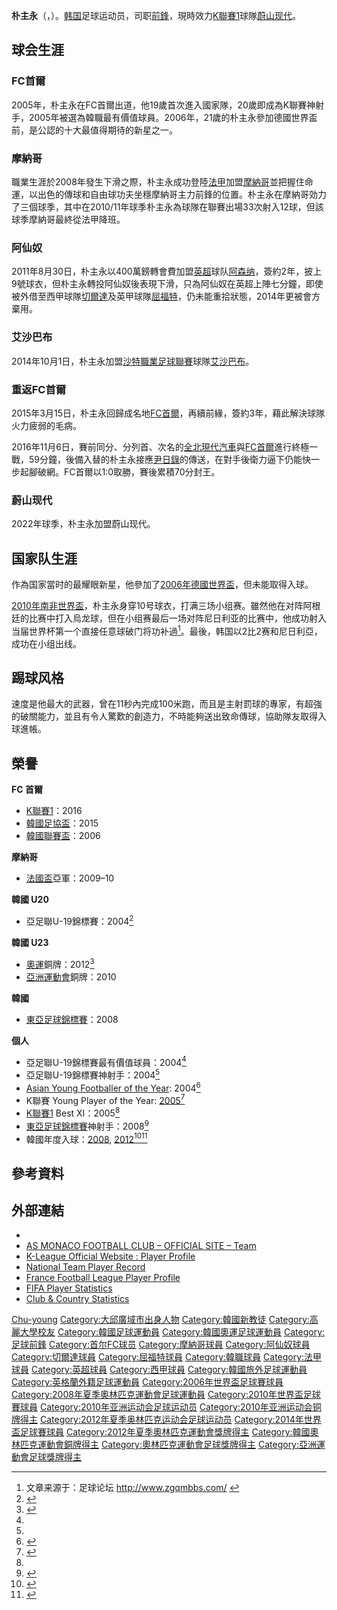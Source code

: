 {{NoteTA
|G1=football
|G2=英超
}}
{{Football player infobox
| playername          = 朴主永<br />박주영
| image               = File:FC서울 2016 K리그 우승! 황선홍감독 박주영, 다카하기 인터뷰 0.51 minutes Scene.jpg
| caption = 2016年11月6日，朴主永在[[FC首爾|FC首爾]]奪得[[2016年經典K聯賽|2016年經典K聯賽]]冠軍後接受[[KBS|KBS]]的訪問
| image_size          = 250px
| fullname            = {{lang|ko|박주영}}
| englishfullname     = Park Chu-Young
| dateofbirth         = {{birth date and age|1985|7|10}}
| cityofbirth         = [[大邱廣域市|大邱廣域市]]<br>（原 大邱直轄市）<ref>[[大邱廣域市|大邱直轄市]]自1995年起升格為[[廣域市|廣域市]]。</ref>
| countryofbirth      = {{KOR}}
| height              = {{height|m=1.82}}<ref>http://www.asm-fc.com/uk/joueur.aspx?saison=7&joueur=299&equipe=1{{dead link|date=2018年3月 |bot=InternetArchiveBot |fix-attempted=yes }}</ref>
| currentclub         = [[蔚山現代足球會|蔚山现代]]
| clubnumber          = 91
| position            = [[前鋒_(足球)|前鋒]]、[[翼鋒|翼鋒]]
| youthyears1        = 2001–2003 |youthclubs1 = Cheonggu High School
| youthyears2        = 2002      |youthclubs2 = → Zico Football Center（外借）
| youthyears3        = 2004      |youthclubs3 = [[高麗大學|高麗大學]]
| years1             = 2005–2008 |clubs1 = [[FC首爾|FC首爾]]                          |caps1 = 69 |goals1 = 23
| years2             = 2008–2011 |clubs2 = [[摩納哥足球俱樂部|摩納哥]]            |caps2 = 91 |goals2 = 25
| years3             = 2011–2014 |clubs3 = [[阿森纳足球俱乐部|阿仙奴]]            |caps3 = 1 |goals3 = 0
| years4             = 2012–2013 |clubs4 = → [[切爾達|切爾達]]（外借）                  |caps4 = 22 |goals4 =  3
| years5             = 2014 |clubs5 = → [[沃特福德足球俱乐部|沃特福德]]（外借）     |caps5 = 2 |goals5 =  0
| years6             = 2014–2015 |clubs6 = [[利雅得艾沙比足球會|艾沙巴布]]                     |caps6 = 7 |goals6 = 1
| years7             = 2015–2021 |clubs7 = [[FC首爾|FC首爾]]                        |caps7 = 146 |goals7 = 38
| years8             = 2022– |clubs8 = [[蔚山現代足球會|蔚山现代]]                        |caps8 = 1 |goals8 = 0
| nationalyears1 = 2003–2005 |nationalteam1 = 韓國U20 |nationalcaps1 = 26 | nationalgoals1 = 18
| nationalyears2 = 2006–2012 |nationalteam2 = 韓國U23 |nationalcaps2 = 30 | nationalgoals2 = 12
| nationalyears4 = 2005–2014 |nationalteam4 = [[韓國國家足球隊|韓國]]
| nationalcaps4 = 68 | nationalgoals4 = 24
| pcupdate            = 2022年2月26日
| ntupdate            = 2014年11月18日
| medaltemplates     = 
{{MedalSport|Men's [[Association_football|football]]}}
{{MedalCountry|{{KOR}}}}
{{MedalCompetition|[[奧林匹克運動會|奧林匹克運動會]]}}
{{MedalBronze | [[2012年夏季奧林匹克運動會|2012年倫敦]] | [[2012年夏季奧林匹克運動會足球比賽|團隊]]}}
{{MedalCompetition|[[EAFF_East_Asian_Cup|EAFF East Asian Cup]]}}
{{MedalGold|[[2008_East_Asian_Football_Championship|2008 China]]|[[2008_East_Asian_Football_Championship_Final_squads#South_Korea|Team]]}}
{{MedalCompetition|[[Asian_Games|Asian Games]]}}
{{MedalBronze|[[2010_Asian_Games|2010 Guangzhou]]|[[Football_at_the_2010_Asian_Games|Team]]}}
{{MedalCompetition|[[AFC_Youth_Championship|AFC Youth Championship]]}}
{{MedalGold|[[2004_AFC_Youth_Championship|2004 Malaysia]]|}}
}}

{{koreanname|title=朴主永|tablewidth=255|hangul=박주영 | hanja={{linktext|朴|主|永}} | rr=Bak Juyeong| mr=Pak Chuyŏng}}

'''朴主永'''（{{lang-ko|'''박주영'''}}，{{bd|1985年|7月10日|catIdx=Park, Chu-young}}）。[[韩国|韩国]]足球运动员，司职[[前鋒_(足球)|前鋒]]，現時效力[[K聯賽1|K聯賽1]]球隊[[蔚山現代足球會|蔚山现代]]。

==球会生涯==
===FC首爾===
2005年，朴主永在FC首爾出道，他19歲首次進入國家隊，20歲即成為K聯賽神射手，2005年被選為韓職最有價值球員。2006年，21歲的朴主永參加德國世界盃前，是公認的十大最值得期待的新星之一。

===摩納哥===
職業生涯於2008年發生下滑之際，朴主永成功登陸[[法甲|法甲]]加盟[[摩納哥足球俱樂部|摩納哥]]並把握住命運，以出色的傳球和自由球功夫坐穩摩納哥主力前鋒的位置。朴主永在摩納哥効力了三個球季，其中在2010/11年球季朴主永為球隊在聯賽出場33次射入12球，但該球季摩納哥最終從法甲降班。

===阿仙奴===
2011年8月30日，朴主永以400萬鎊轉會費加盟[[英超|英超]]球队[[阿森纳足球俱乐部|阿森纳]]，簽約2年，披上9號球衣，但朴主永轉投阿仙奴後表現下滑，只為阿仙奴在英超上陣七分鐘，即使被外借至西甲球隊[[切爾達|切爾達]]及英甲球隊[[屈福特足球會|屈福特]]，仍未能重拾狀態，2014年更被會方棄用。

===艾沙巴布===
2014年10月1日，朴主永加盟[[沙特職業足球聯賽|沙特職業足球聯賽]]球隊[[利雅得艾沙比足球會|艾沙巴布]]。

===重返FC首爾===
2015年3月15日，朴主永回歸成名地[[FC首爾|FC首爾]]，再續前緣，簽約3年，藉此解決球隊火力疲弱的毛病。

2016年11月6日，賽前同分、分列首、次名的[[全北現代汽車|全北現代汽車]]與[[FC首爾|FC首爾]]進行終極一戰，59分鐘，後備入替的朴主永接應[[尹日錄|尹日錄]]的傳送，在對手後衛力逼下仍能快一步起腳破網。FC首爾以1:0取勝，賽後累積70分封王。

===蔚山现代===
2022年球季，朴主永加盟蔚山现代。

==国家队生涯==
作為国家當时的最耀眼新星，他參加了[[2006年德國世界盃|2006年德國世界盃]]，但未能取得入球。

[[2010年南非世界盃|2010年南非世界盃]]，朴主永身穿10号球衣，打满三场小组赛。雖然他在对阵阿根廷的比赛中打入烏龙球，但在小组赛最后一场对阵尼日利亚的比赛中，他成功射入当届世界杯第一个直接任意球破门将功补過<ref>文章来源于：足球论坛 http://www.zgqmbbs.com/ {{Wayback|url=http://www.zgqmbbs.com/ |date=20170813162029 }}</ref>。最後，韩国以2比2赛和尼日利亞，成功在小组出线。

==踢球风格==
速度是他最大的武器，曾在11秒內完成100米跑，而且是主射罰球的專家，有超強的破關能力，並且有令人驚歎的創造力，不時能夠送出致命傳球，協助隊友取得入球進帳。

==榮譽==
'''FC 首爾'''
*[[K聯賽1|K聯賽1]]：2016
*[[韓國足協盃|韓國足協盃]]：2015
*[[韓國聯賽盃|韓國聯賽盃]]：2006

'''摩納哥'''
*[[法國盃|法國盃]]亞軍：2009–10

'''韓國 U20'''
*亞足聯U-19錦標賽：2004<ref name="Chu">{{cite web |url=http://www.worldsoccer.com/blogs/a-brief-history-of-park-chu-young-331364 |title=A brief history of Park Chu-Young |publisher=World Soccer |date=10 September 2011 |access-date=28 July 2020 |archive-date=2020-10-30 |archive-url=https://web.archive.org/web/20201030052425/https://www.worldsoccer.com/blogs/a-brief-history-of-park-chu-young-331364 |dead-url=no }}</ref>

'''韓國 U23'''
*[[奧運|奧運]]銅牌：2012<ref name="bronze">{{cite web |title=2012 Olympics - Soccer (Mens) - Bronze medal game |url=http://london2012.nytimes.com/soccer/mens/bronze-medal-game-2 |work=The New York Times |access-date=20 July 2014 |archive-date=2016-03-04 |archive-url=https://web.archive.org/web/20160304225225/http://london2012.nytimes.com/soccer/mens/bronze-medal-game-2 |dead-url=no }}</ref>
*[[亞洲運動會足球比賽|亞洲運動會]]銅牌：2010

'''韓國'''
*[[東亞足球錦標賽|東亞足球錦標賽]]：2008

'''個人'''
*亞足聯U-19錦標賽最有價值球員：2004<ref name="Chu"/>
*亞足聯U-19錦標賽神射手：2004<ref name="Chu"/>
*[[Asian_Young_Footballer_of_the_Year|Asian Young Footballer of the Year]]: 2004<ref>{{cite web |url=http://www.the-afc.com/competitions/fifa-world-cup/latest/news/one-to-watch-park-chu-young-kor-8002 |title=ONE TO WATCH: PARK CHU-YOUNG (KOR) |publisher=AFC |date=22 June 2014 |access-date=2021-08-29 |archive-date=2018-10-12 |archive-url=https://web.archive.org/web/20181012094441/http://www.the-afc.com/competitions/fifa-world-cup/latest/news/one-to-watch-park-chu-young-kor-8002 |dead-url=no }}</ref>
*K聯賽 Young Player of the Year: [[2005_K_League|2005]]<ref name="05KLeague">{{cite web |url=https://sports.news.naver.com/general/news/read.nhn?oid=139&aid=0000001562 |script-title=ko:2005 삼성 하우젠 K리그 대상 열려, MVP에는 이천수 |publisher=Sportalkorea |language=ko |date=28 December 2005}}</ref>
*[[K聯賽1|K聯賽1]] Best XI：2005<ref name="05KLeague"/>
*[[東亞足球錦標賽|東亞足球錦標賽]]神射手：2008<ref>{{cite web |url=https://eaff.com/competitions/eafc2008/match_result_m.html |title=Match & Result |publisher=EAFF |access-date=28 July 2020 |archive-date=2021-08-29 |archive-url=https://web.archive.org/web/20210829150757/https://eaff.com/competitions/eafc2008/match_result_m.html |dead-url=no }}</ref>
*韓國年度入球：[[2010_FIFA_World_Cup_qualification_–_AFC_Fourth_Round#Group_B|2008]], [[Football_at_the_2012_Summer_Olympics_–_Men's_tournament#Bronze_medal_match|2012]]<ref>{{cite web |url=https://sports.news.naver.com/general/news/read.nhn?oid=020&aid=0002015751 |script-title=ko:올 최고의 골은 박주영 사우디전 쐐기골 |work=The Dong-a Ilbo |language=ko |date=31 December 2008}}</ref><ref>{{cite web |url=http://www.kfa.or.kr/news/news_view.asp?BoardNo=9437&Page=1&Query=PageSize%3D10%26Gubun%3D11311%26Key%3D3%26Word%3D%EB%B2%A0%EC%8A%A4%ED%8A%B8 |archive-url=https://web.archive.org/web/20160305013120/http://www.kfa.or.kr/news/news_view.asp?BoardNo=9437&Page=1&Query=PageSize%3D10%26Gubun%3D11311%26Key%3D3%26Word%3D%EB%B2%A0%EC%8A%A4%ED%8A%B8 |script-title=ko:팬들이 선정한 '올해의 베스트' 최고 경기는 일본전! |publisher=KFA |language=ko |date=27 December 2012 |archive-date=5 March 2016}}</ref>

== 參考資料 ==
{{reflist}}

==外部連結==
* {{Instagram|chuyoungpark10}}
* [http://www.asm-fc.com/UK/joueur.aspx?joueur=299&saison=7&equipe=1 AS MONACO FOOTBALL CLUB – OFFICIAL SITE – Team]{{dead link|date=2018年1月 |bot=InternetArchiveBot |fix-attempted=yes }}
* [http://kleague.com/record/record_player.aspx?team_id=K02&player_id=2005094 K-League Official Website : Player Profile]{{dead link|date=2018年3月 |bot=InternetArchiveBot |fix-attempted=yes }} {{ko icon}}
* [http://www.kfa.or.kr/koreateam/fb_amatch_contents.asp?p_unique=20071420525 National Team Player Record] {{ko icon}}
* [http://www.ligue1.com/joueur/park-chu-young France Football League Player Profile] {{Wayback|url=http://www.ligue1.com/joueur/park-chu-young |date=20191203021715 }}
* [http://www.fifa.com/worldfootball/statisticsandrecords/players/player=207761/index.html FIFA Player Statistics] {{Wayback|url=http://www.fifa.com/worldfootball/statisticsandrecords/players/player=207761/index.html |date=20150630221132 }}
* [http://www.national-football-teams.com/v2/player.php?id=8340 Club & Country Statistics] {{Wayback|url=http://www.national-football-teams.com/v2/player.php?id=8340 |date=20121018135946 }}

{{Ulsan Hyundai squad}}
{{2008年奥运会男子足球南韩参赛名单}}
{{2006年世界杯足球赛南韩参赛名单}}
{{South Korea Squad 2010 World Cup}}
{{2012年奧運會男子足球韓國參賽名單}}
{{2014年世界盃足球賽南韓參賽名單}}
{{韩国福布斯名人榜}}
{{DEFAULTSORT:Park, Chu-young}}
[[Category:朴姓|Chu-young]]
[[Category:大邱廣域市出身人物|Category:大邱廣域市出身人物]]
[[Category:韓國新教徒|Category:韓國新教徒]]
[[Category:高麗大學校友|Category:高麗大學校友]]
[[Category:韓國足球運動員|Category:韓國足球運動員]]
[[Category:韓國奧運足球運動員|Category:韓國奧運足球運動員]]
[[Category:足球前鋒|Category:足球前鋒]]
[[Category:首尔FC球员|Category:首尔FC球员]]
[[Category:摩納哥球員|Category:摩納哥球員]]
[[Category:阿仙奴球員|Category:阿仙奴球員]]
[[Category:切爾達球員|Category:切爾達球員]]
[[Category:屈福特球員|Category:屈福特球員]]
[[Category:韓職球員|Category:韓職球員]]
[[Category:法甲球員|Category:法甲球員]]
[[Category:英超球員|Category:英超球員]]
[[Category:西甲球員|Category:西甲球員]]
[[Category:韓國旅外足球運動員|Category:韓國旅外足球運動員]]
[[Category:英格蘭外籍足球運動員|Category:英格蘭外籍足球運動員]]
[[Category:2006年世界盃足球賽球員|Category:2006年世界盃足球賽球員]]
[[Category:2008年夏季奧林匹克運動會足球運動員|Category:2008年夏季奧林匹克運動會足球運動員]]
[[Category:2010年世界盃足球賽球員|Category:2010年世界盃足球賽球員]]
[[Category:2010年亚洲运动会足球运动员|Category:2010年亚洲运动会足球运动员]]
[[Category:2010年亚洲运动会铜牌得主|Category:2010年亚洲运动会铜牌得主]]
[[Category:2012年夏季奥林匹克运动会足球运动员|Category:2012年夏季奥林匹克运动会足球运动员]]
[[Category:2014年世界盃足球賽球員|Category:2014年世界盃足球賽球員]]
[[Category:2012年夏季奧林匹克運動會獎牌得主|Category:2012年夏季奧林匹克運動會獎牌得主]]
[[Category:韓國奧林匹克運動會銅牌得主|Category:韓國奧林匹克運動會銅牌得主]]
[[Category:奧林匹克運動會足球獎牌得主|Category:奧林匹克運動會足球獎牌得主]]
[[Category:亞洲運動會足球獎牌得主|Category:亞洲運動會足球獎牌得主]]